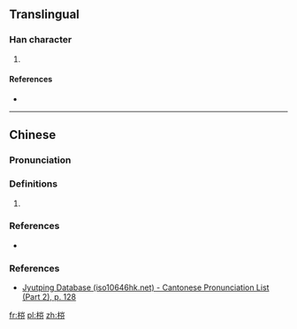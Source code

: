 ==Translingual==

===Han character===
{{Han char|rn=75|rad=木|as=07|sn=11|four=42927|canj=DUCH|ids=⿰木⿱山分}}

# {{defn|Han|sort=木07}}

====References====
* {{Han ref|kx=0530.070|dkj=14868|dj=0918.060|hdz=21215.040|uh=68A4|ud=26788|bh=D5CF|bd=54735}}

----

==Chinese==
{{zh-forms}}

===Pronunciation===
{{zh-pron
|m=fén,fēn
|c=fan4,fan1
|oc=y
|mc=y
|cat=
}} <!--it seems like the pronunciation is different from 棻-->

===Definitions===
{{zh-hanzi}}

# {{synonym of|棻|lang=zh}}

===References===
* {{R:twedu|C05141}}

===References===
*[http://www.iso10646hk.net/jp/document/download.jsp Jyutping Database (iso10646hk.net) - Cantonese Pronunciation List (Part 2), p. 128]

[[fr:梤]]
[[pl:梤]]
[[zh:梤]]